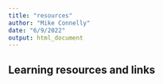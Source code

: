 ```yaml
---
title: "resources"
author: "Mike Connelly"
date: "6/9/2022"
output: html_document
---
```


## Learning resources and links